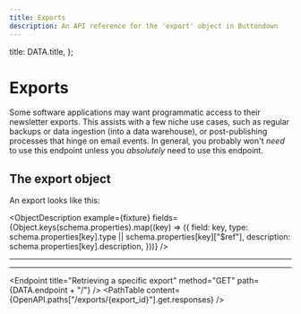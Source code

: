 ```yaml
---
title: Exports
description: An API reference for the 'export' object in Buttondown
---
```




  title: DATA.title,
};




# Exports

Some software applications may want programmatic access to their newsletter exports. This assists with a few niche
use cases, such as regular backups or data ingestion (into a data warehouse), or post-publishing processes that hinge
on email events. In general, you probably won't _need_ to use this endpoint unless you _absolutely_ need to use this endpoint.

## The export object

An export looks like this:

<ObjectDescription
  example={fixture}
  fields={Object.keys(schema.properties).map((key) => ({
    field: key,
    type: schema.properties[key].type || schema.properties[key]["$ref"],
    description: schema.properties[key].description,
  }))}
/>

<Endpoint title="Listing exports" method="GET" path={DATA.endpoint} />
<ParametersTable content={[PAGE_PARAMETER]} />
<PathTable content={OpenAPI.paths["/exports"].get.responses} />

---

<Endpoint title="Creating a new export" method="POST" path={DATA.endpoint} />
<ParametersTable content={[]} />
<PathTable content={OpenAPI.paths["/exports"].post.responses} />

---

<Endpoint
  title="Retrieving a specific export"
  method="GET"
  path={DATA.endpoint + "/<id>"}
/>
<PathTable content={OpenAPI.paths["/exports/{export_id}"].get.responses} />
